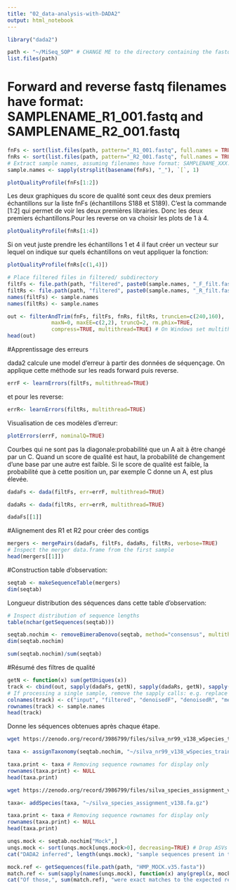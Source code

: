 ```yaml
---
title: "02_data-analysis-with-DADA2"
output: html_notebook
---
```


```r
library("dada2")
```

```r
path <- "~/MiSeq_SOP" # CHANGE ME to the directory containing the fastq files after unzipping.
list.files(path)
```

# Forward and reverse fastq filenames have format: SAMPLENAME_R1_001.fastq and SAMPLENAME_R2_001.fastq

```r
fnFs <- sort(list.files(path, pattern="_R1_001.fastq", full.names = TRUE))
fnRs <- sort(list.files(path, pattern="_R2_001.fastq", full.names = TRUE))
# Extract sample names, assuming filenames have format: SAMPLENAME_XXX.fastq
sample.names <- sapply(strsplit(basename(fnFs), "_"), `[`, 1)
```


```r
plotQualityProfile(fnFs[1:2])
```
Les deux graphiques du score de qualité sont ceux des deux premiers échantillons sur la liste fnFs (échantillons S188 et S189). C'est la commande [1:2] qui permet de voir les deux premières librairies. Donc les deux premiers échantillons.Pour les reverse on va choisir les plots de 1 à 4.

```r
plotQualityProfile(fnRs[1:4])
```
Si on veut juste prendre les échantillons 1 et 4 il faut créer un vecteur sur lequel on indique sur quels échantillons on veut appliquer la fonction:
```r
plotQualityProfile(fnRs[c(1,4)])
```

```r
# Place filtered files in filtered/ subdirectory
filtFs <- file.path(path, "filtered", paste0(sample.names, "_F_filt.fastq.gz"))
filtRs <- file.path(path, "filtered", paste0(sample.names, "_R_filt.fastq.gz"))
names(filtFs) <- sample.names
names(filtRs) <- sample.names
```

```r
out <- filterAndTrim(fnFs, filtFs, fnRs, filtRs, truncLen=c(240,160),
              maxN=0, maxEE=c(2,2), truncQ=2, rm.phix=TRUE,
              compress=TRUE, multithread=TRUE) # On Windows set multithread=FALSE
head(out)
```
#Apprentissage des erreurs

dada2 calcule une model d'erreur à partir des données de séquençage. On applique cette méthode sur les reads forward puis reverse.
```r
errF <- learnErrors(filtFs, multithread=TRUE)
```
et pour les reverse:
```r
errR<- learnErrors(filtRs, multithread=TRUE)
```
Visualisation de ces modèles d'erreur:
```r
plotErrors(errF, nominalQ=TRUE)
```

Courbes qui ne sont pas la diagonale:probabilité que un A ait à être changé par un C. Quand un score de qualité est haut, la probabilité de changement d'une base par une autre est faible. Si le score de qualité est faible, la probabilité que à cette position un, par exemple C donne un A, est plus élevée. 

```r
dadaFs <- dada(filtFs, err=errF, multithread=TRUE)
```
```r
dadaRs <- dada(filtRs, err=errR, multithread=TRUE)
```
```r
dadaFs[[1]]
```
#Alignement des R1 et R2 pour créer des contigs
```r
mergers <- mergePairs(dadaFs, filtFs, dadaRs, filtRs, verbose=TRUE)
# Inspect the merger data.frame from the first sample
head(mergers[[1]])
```

#Construction table d'observation:
```r
seqtab <- makeSequenceTable(mergers)
dim(seqtab)
```

Longueur distribution des séquences dans cette table d'observation:
```r
# Inspect distribution of sequence lengths
table(nchar(getSequences(seqtab)))
```
```r
seqtab.nochim <- removeBimeraDenovo(seqtab, method="consensus", multithread=TRUE, verbose=TRUE)
dim(seqtab.nochim)
```

```r
sum(seqtab.nochim)/sum(seqtab)
```
#Résumé des filtres de qualité
```r
getN <- function(x) sum(getUniques(x))
track <- cbind(out, sapply(dadaFs, getN), sapply(dadaRs, getN), sapply(mergers, getN), rowSums(seqtab.nochim))
# If processing a single sample, remove the sapply calls: e.g. replace sapply(dadaFs, getN) with getN(dadaFs)
colnames(track) <- c("input", "filtered", "denoisedF", "denoisedR", "merged", "nonchim")
rownames(track) <- sample.names
head(track)

```

Donne les séquences obtenues après chaque étape.

```bash
wget https://zenodo.org/record/3986799/files/silva_nr99_v138_wSpecies_train_set.fa.gz


```

```r
taxa <- assignTaxonomy(seqtab.nochim, "~/silva_nr99_v138_wSpecies_train_set.fa.gz", multithread=TRUE)
```

```r
taxa.print <- taxa # Removing sequence rownames for display only
rownames(taxa.print) <- NULL
head(taxa.print)
```

```bash
wget https://zenodo.org/record/3986799/files/silva_species_assignment_v138.fa.gz
```
```r
taxa<- addSpecies(taxa, "~/silva_species_assignment_v138.fa.gz")
```

```r
taxa.print <- taxa # Removing sequence rownames for display only
rownames(taxa.print) <- NULL
head(taxa.print)
```
```r
unqs.mock <- seqtab.nochim["Mock",]
unqs.mock <- sort(unqs.mock[unqs.mock>0], decreasing=TRUE) # Drop ASVs absent in the Mock
cat("DADA2 inferred", length(unqs.mock), "sample sequences present in the Mock community.\n")
```

```r
mock.ref <- getSequences(file.path(path, "HMP_MOCK.v35.fasta"))
match.ref <- sum(sapply(names(unqs.mock), function(x) any(grepl(x, mock.ref))))
cat("Of those,", sum(match.ref), "were exact matches to the expected reference sequences.\n")
```

